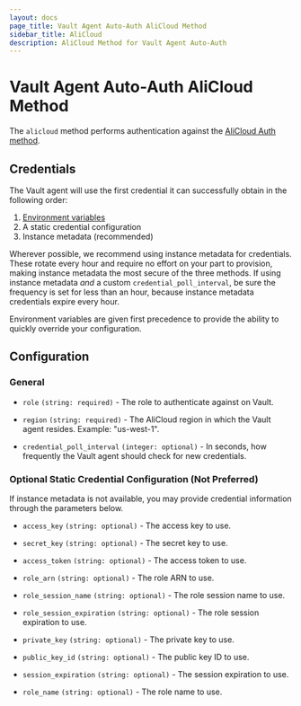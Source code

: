 ```yaml
---
layout: docs
page_title: Vault Agent Auto-Auth AliCloud Method
sidebar_title: AliCloud
description: AliCloud Method for Vault Agent Auto-Auth
---
```


# Vault Agent Auto-Auth AliCloud Method

The `alicloud` method performs authentication against the [AliCloud Auth
method](/docs/auth/alicloud).

## Credentials

The Vault agent will use the first credential it can successfully obtain in the following order:

1. [Environment variables](https://github.com/aliyun/alibaba-cloud-sdk-go/blob/main/sdk/auth/credentials/providers/env.go)
2. A static credential configuration
3. Instance metadata (recommended)

Wherever possible, we recommend using instance metadata for credentials. These rotate every hour
and require no effort on your part to provision, making instance metadata the most secure of the three methods. If
using instance metadata _and_ a custom `credential_poll_interval`, be sure the frequency is set for
less than an hour, because instance metadata credentials expire every hour.

Environment variables are given first precedence to provide the ability to quickly override your
configuration.

## Configuration

### General

- `role` `(string: required)` - The role to authenticate against on Vault.

- `region` `(string: required)` - The AliCloud region in which the Vault agent resides. Example: "us-west-1".

- `credential_poll_interval` `(integer: optional)` - In seconds, how frequently the Vault agent should check for new credentials.

### Optional Static Credential Configuration (Not Preferred)

If instance metadata is not available, you may provide credential information through the parameters below.

- `access_key` `(string: optional)` - The access key to use.

- `secret_key` `(string: optional)` - The secret key to use.

- `access_token` `(string: optional)` - The access token to use.

- `role_arn` `(string: optional)` - The role ARN to use.

- `role_session_name` `(string: optional)` - The role session name to use.

- `role_session_expiration` `(string: optional)` - The role session expiration to use.

- `private_key` `(string: optional)` - The private key to use.

- `public_key_id` `(string: optional)` - The public key ID to use.

- `session_expiration` `(string: optional)` - The session expiration to use.

- `role_name` `(string: optional)` - The role name to use.
